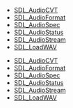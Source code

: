 <!-- DO NOT HAND-EDIT CATEGORY LISTS, THEY ARE AUTOGENERATED AND WILL BE OVERWRITTEN, BASED ON TAGS IN INDIVIDUAL PAGE FOOTERS. EDIT THOSE INSTEAD. -->
<!-- BEGIN CATEGORY LIST -->
* [[SDL_AudioCVT]]
* [[SDL_AudioFormat]]
* [[SDL_AudioSpec]]
* [[SDL_AudioStatus]]
* [[SDL_AudioStream]]
* [[SDL_LoadWAV]]
<!-- END CATEGORY LIST -->
* [[SDL_AudioCVT]]
* [[SDL_AudioFormat]]
* [[SDL_AudioSpec]]
* [[SDL_AudioStatus]]
* [[SDL_AudioStream]]
* [[SDL_LoadWAV]]
<!-- END CATEGORY LIST -->

